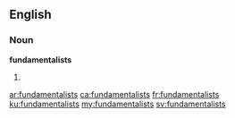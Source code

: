 ==English==

===Noun===
'''fundamentalists'''

# {{plural of|fundamentalist}}

[[ar:fundamentalists]]
[[ca:fundamentalists]]
[[fr:fundamentalists]]
[[ku:fundamentalists]]
[[my:fundamentalists]]
[[sv:fundamentalists]]
